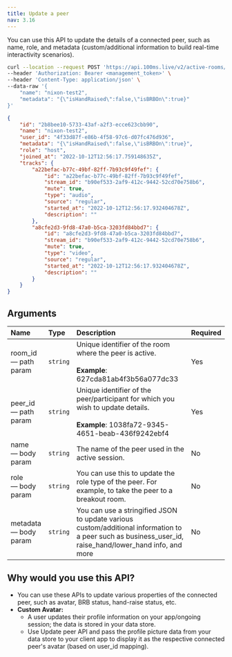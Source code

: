 ```yaml
---
title: Update a peer
nav: 3.16
---
```


You can use this API to update the details of a connected peer, such as name, role, and metadata (custom/additional information to build real-time interactivity scenarios).

<PostRequest title="https://api.100ms.live/v2/active-rooms/<room_id>/peers/<peer_id>" />
<Request id="req-0">

```bash
curl --location --request POST 'https://api.100ms.live/v2/active-rooms/<room_id>/peers/<peer_id>' \
--header 'Authorization: Bearer <management_token>' \
--header 'Content-Type: application/json' \
--data-raw '{
    "name": "nixon-test2",
    "metadata": "{\"isHandRaised\":false,\"isBRBOn\":true}"
}'
```

</Request>
<ResponseBox id="res-0" status="200 OK">

```json
{
    "id": "2b8bee10-5733-43af-a2f3-ecce623cbb90",
    "name": "nixon-test2",
    "user_id": "4f33d87f-e86b-4f58-97c6-d07fc476d936",
    "metadata": "{\"isHandRaised\":false,\"isBRBOn\":true}",
    "role": "host",
    "joined_at": "2022-10-12T12:56:17.759148635Z",
    "tracks": {
        "a22befac-b77c-49bf-82ff-7b93c9f49fef": {
            "id": "a22befac-b77c-49bf-82ff-7b93c9f49fef",
            "stream_id": "b90ef533-2af9-412c-9442-52cd70e758b6",
            "mute": true,
            "type": "audio",
            "source": "regular",
            "started_at": "2022-10-12T12:56:17.932404678Z",
            "description": ""
        },
        "a8cfe2d3-9fd8-47a0-b5ca-3203fd84bbd7": {
            "id": "a8cfe2d3-9fd8-47a0-b5ca-3203fd84bbd7",
            "stream_id": "b90ef533-2af9-412c-9442-52cd70e758b6",
            "mute": true,
            "type": "video",
            "source": "regular",
            "started_at": "2022-10-12T12:56:17.932404678Z",
            "description": ""
        }
    }
}
```

</ResponseBox>

## Arguments

| Name                        | Type     | Description                                                                                                                                             | Required |
| :-------------------------- | :------- | :------------------------------------------------------------------------------------------------------------------------------------------------------ | :------- |
| room_id <br/> — path param  | `string` | Unique identifier of the room where the peer is active. <br/><br/>**Example**: 627cda81ab4f3b56a077dc33                                                 | Yes      |
| peer_id <br/> — path param  | `string` | Unique identifier of the peer/participant for which you wish to update details. <br/><br/>**Example**: 1038fa72-9345-4651-beab-436f9242ebf4             | Yes      |
| name <br/> — body param     | `string` | The name of the peer used in the active session.                                                                                                        | No       |
| role <br/> — body param     | `string` | You can use this to update the role type of the peer. For example, to take the peer to a breakout room.                                                 | No       |
| metadata <br/> — body param | `string` | You can use a stringified JSON to update various custom/additional information to a peer such as business_user_id, raise_hand/lower_hand info, and more | No       |

## Why would you use this API?

-   You can use these APIs to update various properties of the connected peer, such as avatar, BRB status, hand-raise status, etc.
-   **Custom Avatar:**
    -   A user updates their profile information on your app/ongoing session; the data is stored in your data store.
    -   Use Update peer API and pass the profile picture data from your data store to your client app to display it as the respective connected peer's avatar (based on user_id mapping).
